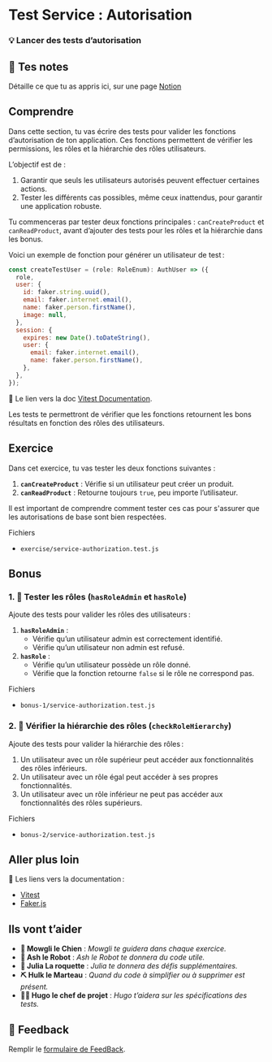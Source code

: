 # Test Service : Autorisation

### 💡 Lancer des tests d’autorisation

## 📝 Tes notes

Détaille ce que tu as appris ici, sur une page [Notion](https://go.mikecodeur.com/course-notes-template)

## Comprendre

Dans cette section, tu vas écrire des tests pour valider les fonctions d’autorisation de ton application. Ces fonctions permettent de vérifier les permissions, les rôles et la hiérarchie des rôles utilisateurs.

L’objectif est de :

1. Garantir que seuls les utilisateurs autorisés peuvent effectuer certaines actions.
2. Tester les différents cas possibles, même ceux inattendus, pour garantir une application robuste.

Tu commenceras par tester deux fonctions principales : `canCreateProduct` et `canReadProduct`, avant d’ajouter des tests pour les rôles et la hiérarchie dans les bonus.

Voici un exemple de fonction pour générer un utilisateur de test :

```jsx
const createTestUser = (role: RoleEnum): AuthUser => ({
  role,
  user: {
    id: faker.string.uuid(),
    email: faker.internet.email(),
    name: faker.person.firstName(),
    image: null,
  },
  session: {
    expires: new Date().toDateString(),
    user: {
      email: faker.internet.email(),
      name: faker.person.firstName(),
    },
  },
});
```

📑 Le lien vers la doc [Vitest Documentation](https://vitest.dev/).

Les tests te permettront de vérifier que les fonctions retournent les bons résultats en fonction des rôles des utilisateurs.

## Exercice

Dans cet exercice, tu vas tester les deux fonctions suivantes :

1. **`canCreateProduct`** : Vérifie si un utilisateur peut créer un produit.
2. **`canReadProduct`** : Retourne toujours `true`, peu importe l’utilisateur.

Il est important de comprendre comment tester ces cas pour s'assurer que les autorisations de base sont bien respectées.

Fichiers

- `exercise/service-authorization.test.js`

## Bonus

### 1. 🚀 Tester les rôles (`hasRoleAdmin` et `hasRole`)

Ajoute des tests pour valider les rôles des utilisateurs :

1. **`hasRoleAdmin`** :
   - Vérifie qu’un utilisateur admin est correctement identifié.
   - Vérifie qu’un utilisateur non admin est refusé.
2. **`hasRole`** :
   - Vérifie qu’un utilisateur possède un rôle donné.
   - Vérifie que la fonction retourne `false` si le rôle ne correspond pas.

Fichiers

- `bonus-1/service-authorization.test.js`

### 2. 🚀 Vérifier la hiérarchie des rôles (`checkRoleHierarchy`)

Ajoute des tests pour valider la hiérarchie des rôles :

1. Un utilisateur avec un rôle supérieur peut accéder aux fonctionnalités des rôles inférieurs.
2. Un utilisateur avec un rôle égal peut accéder à ses propres fonctionnalités.
3. Un utilisateur avec un rôle inférieur ne peut pas accéder aux fonctionnalités des rôles supérieurs.

Fichiers

- `bonus-2/service-authorization.test.js`

## Aller plus loin

📑 Les liens vers la documentation :

- [Vitest](https://vitest.dev/)
- [Faker.js](https://fakerjs.dev/)

## Ils vont t’aider

- **🐶 Mowgli le Chien** : _Mowgli te guidera dans chaque exercice._
- **🤖 Ash le Robot** : _Ash le Robot te donnera du code utile._
- **🚀 Julia La roquette** : _Julia te donnera des défis supplémentaires._
- **⛏️ Hulk le Marteau** : _Quand du code à simplifier ou à supprimer est présent._
- **👨‍✈️ Hugo le chef de projet** : _Hugo t’aidera sur les spécifications des tests._

## 🐜 Feedback

Remplir le [formulaire de FeedBack](https://go.mikecodeur.com/cours-next-avis?entry.1912869708=Next%20Mastery&entry.1430994900=8.Next%20Testing&entry.533578441=03%20Test-service%20Autorisation).
